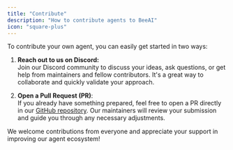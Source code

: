 ```yaml
---
title: "Contribute"
description: "How to contribute agents to BeeAI"
icon: "square-plus"
---
```


To contribute your own agent, you can easily get started in two ways:

1. **Reach out to us on Discord:**  
  Join our Discord community to discuss your ideas, ask questions, or get help from maintainers and fellow contributors. It's a great way to collaborate and quickly validate your approach.

2. **Open a Pull Request (PR)**:  
  If you already have something prepared, feel free to open a PR directly in our [GitHub repository](https://github.com/i-am-bee/beeai/tree/main/agents/official). Our maintainers will review your submission and guide you through any necessary adjustments.

We welcome contributions from everyone and appreciate your support in improving our agent ecosystem!